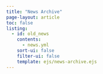 ```yaml
---
title: "News Archive"
page-layout: article
toc: false
listing:
  - id: old_news
    contents: 
      - news.yml
    sort-ui: false
    filter-ui: false
    template: ejs/news-archive.ejs
---
```


# 
